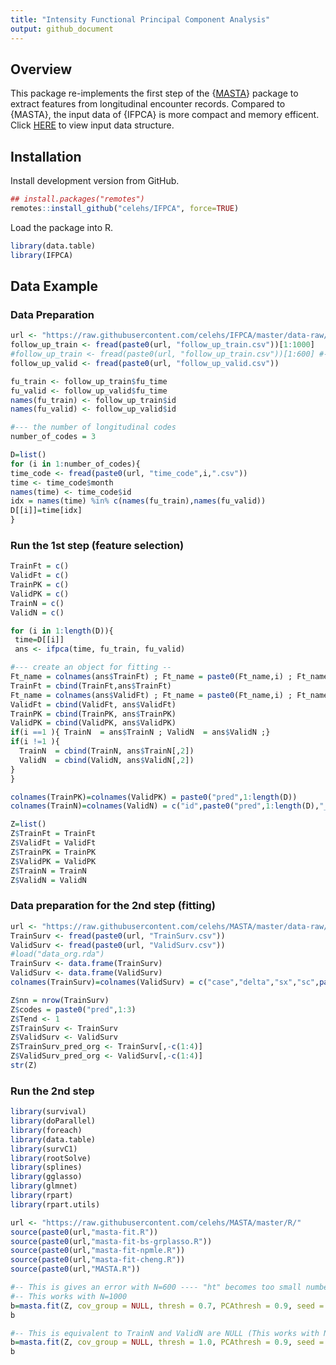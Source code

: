 ```yaml
---
title: "Intensity Functional Principal Component Analysis"
output: github_document
---
```


## Overview

This package re-implements the first step of the {[MASTA](https://celehs.github.io/MASTA/)} package to extract features from longitudinal encounter records. Compared to {MASTA}, the input data of {IFPCA} is more compact and memory efficent. Click [HERE](https://github.com/celehs/IFPCA/tree/master/data-raw) to view input data structure.

## Installation

Install development version from GitHub.

```r
## install.packages("remotes")
remotes::install_github("celehs/IFPCA", force=TRUE)
```

Load the package into R.

```r
library(data.table)
library(IFPCA)
```

## Data Example

### Data Preparation
```r
url <- "https://raw.githubusercontent.com/celehs/IFPCA/master/data-raw/"
follow_up_train <- fread(paste0(url, "follow_up_train.csv"))[1:1000]
#follow_up_train <- fread(paste0(url, "follow_up_train.csv"))[1:600] #---- labeled data only
follow_up_valid <- fread(paste0(url, "follow_up_valid.csv"))

fu_train <- follow_up_train$fu_time
fu_valid <- follow_up_valid$fu_time
names(fu_train) <- follow_up_train$id
names(fu_valid) <- follow_up_valid$id

#--- the number of longitudinal codes
number_of_codes = 3

D=list()
for (i in 1:number_of_codes){
time_code <- fread(paste0(url, "time_code",i,".csv"))
time <- time_code$month
names(time) <- time_code$id
idx = names(time) %in% c(names(fu_train),names(fu_valid))
D[[i]]=time[idx]
}
```

### Run the 1st step (feature selection)
```r
TrainFt = c()
ValidFt = c()
TrainPK = c()
ValidPK = c()
TrainN = c()
ValidN = c()

for (i in 1:length(D)){
 time=D[[i]]
 ans <- ifpca(time, fu_train, fu_valid)

#--- create an object for fitting --
Ft_name = colnames(ans$TrainFt) ; Ft_name = paste0(Ft_name,i) ; Ft_name ; colnames(ans$TrainFt) = Ft_name
TrainFt = cbind(TrainFt,ans$TrainFt)
Ft_name = colnames(ans$ValidFt) ; Ft_name = paste0(Ft_name,i) ; Ft_name ; colnames(ans$ValidFt) = Ft_name
ValidFt = cbind(ValidFt, ans$ValidFt)
TrainPK = cbind(TrainPK, ans$TrainPK) 
ValidPK = cbind(ValidPK, ans$ValidPK) 
if(i ==1 ){ TrainN  = ans$TrainN ; ValidN  = ans$ValidN ;}
if(i !=1 ){
  TrainN  = cbind(TrainN, ans$TrainN[,2]) 
  ValidN  = cbind(ValidN, ans$ValidN[,2]) 
}
}

colnames(TrainPK)=colnames(ValidPK) = paste0("pred",1:length(D)) 
colnames(TrainN)=colnames(ValidN) = c("id",paste0("pred",1:length(D),"_total"))

Z=list()
Z$TrainFt = TrainFt
Z$ValidFt = ValidFt
Z$TrainPK = TrainPK
Z$ValidPK = ValidPK
Z$TrainN = TrainN
Z$ValidN = ValidN
```

### Data preparation for the 2nd step (fitting)
```r
url <- "https://raw.githubusercontent.com/celehs/MASTA/master/data-raw/data_org/"
TrainSurv <- fread(paste0(url, "TrainSurv.csv"))
ValidSurv <- fread(paste0(url, "ValidSurv.csv"))
#load("data_org.rda")
TrainSurv <- data.frame(TrainSurv)
ValidSurv <- data.frame(ValidSurv)
colnames(TrainSurv)=colnames(ValidSurv) = c("case","delta","sx","sc",paste0("base_pred",1:3))

Z$nn = nrow(TrainSurv)
Z$codes = paste0("pred",1:3) 
Z$Tend <- 1
Z$TrainSurv <- TrainSurv
Z$ValidSurv <- ValidSurv 
Z$TrainSurv_pred_org <- TrainSurv[,-c(1:4)]
Z$ValidSurv_pred_org <- ValidSurv[,-c(1:4)]
str(Z)
```

### Run the 2nd step 

```r
library(survival)
library(doParallel)
library(foreach)
library(data.table)
library(survC1)
library(rootSolve)
library(splines)
library(gglasso)
library(glmnet)
library(rpart)
library(rpart.utils)

url <- "https://raw.githubusercontent.com/celehs/MASTA/master/R/"
source(paste0(url,"masta-fit.R"))
source(paste0(url,"masta-fit-bs-grplasso.R"))
source(paste0(url,"masta-fit-npmle.R"))
source(paste0(url,"masta-fit-cheng.R"))
source(paste0(url,"MASTA.R"))
```


```r
#-- This is gives an error with N=600 ---- "ht" becomes too small number <-100000
#-- This works with N=1000
b=masta.fit(Z, cov_group = NULL, thresh = 0.7, PCAthresh = 0.9, seed = 1234, seed2 = 100) 
b
```


```r
#-- This is equivalent to TrainN and ValidN are NULL (This works with N=600)
b=masta.fit(Z, cov_group = NULL, thresh = 1.0, PCAthresh = 0.9, seed = 1234, seed2 = 100) 
b
```



